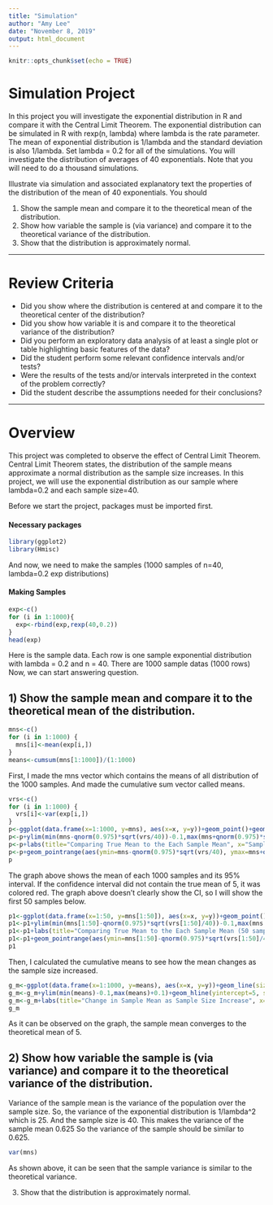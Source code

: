 ```yaml
---
title: "Simulation"
author: "Amy Lee"
date: "November 8, 2019"
output: html_document
---
```


```r
knitr::opts_chunk$set(echo = TRUE)
```

# Simulation Project
In this project you will investigate the exponential distribution in R and compare it with the Central Limit Theorem.   The exponential distribution can be simulated in R with rexp(n, lambda) where lambda is the rate parameter.  The mean of exponential distribution is 1/lambda and the standard deviation is also 1/lambda.  Set lambda = 0.2 for all of the simulations.  You will investigate the distribution of averages of 40 exponentials.  Note that you will need to do a thousand simulations.  


Illustrate via simulation and associated explanatory text the properties of the distribution of the mean of 40 exponentials. You should

1) Show the sample mean and compare it to the theoretical mean of the distribution.
2) Show how variable the sample is (via variance) and compare it to the theoretical variance of the distribution.
3) Show that the distribution is approximately normal.

---

# Review Criteria
- Did you show where the distribution is centered at and compare it to the theoretical center of the distribution?
- Did you show how variable it is and compare it to the theoretical variance of the distribution?
- Did you perform an exploratory data analysis of at least a single plot or table highlighting basic features of the data?
- Did the student perform some relevant confidence intervals and/or tests?
- Were the results of the tests and/or intervals interpreted in the context of the problem correctly?
- Did the student describe the assumptions needed for their conclusions?

---

# Overview

This project was completed to observe the effect of Central Limit Theorem.
Central Limit Theorem states, the distribution of the sample means approximate a normal distribution as the sample size increases. 
In this project, we will use the exponential distribution as our sample where lambda=0.2 and each sample size=40.

Before we start the project, packages must be imported first.

#### Necessary packages
```r
library(ggplot2)
library(Hmisc)
```

And now, we need to make the samples (1000 samples of n=40, lambda=0.2 exp distributions)

#### Making Samples
```r
exp<-c()
for (i in 1:1000){
  exp<-rbind(exp,rexp(40,0.2))
}
head(exp)
```

Here is the sample data. Each row is one sample exponential distribution with lambda = 0.2 and n = 40.
There are 1000 sample datas (1000 rows)
Now, we can start answering question.

## 1) Show the sample mean and compare it to the theoretical mean of the distribution.


```r
mns<-c()
for (i in 1:1000) {
  mns[i]<-mean(exp[i,])
}
means<-cumsum(mns[1:1000])/(1:1000)
```

First, I made the mns vector which contains the means of all distribution of the 1000 samples.
And made the cumulative sum vector called means.

```r
vrs<-c()
for (i in 1:1000) {
  vrs[i]<-var(exp[i,])
}
p<-ggplot(data.frame(x=1:1000, y=mns), aes(x=x, y=y))+geom_point()+geom_line(size=0.5)
p<-p+ylim(min(mns-qnorm(0.975)*sqrt(vrs/40))-0.1,max(mns+qnorm(0.975)*sqrt(vrs/40))+0.1)+geom_hline(yintercept=5, size=1, color="red")
p<-p+labs(title="Comparing True Mean to the Each Sample Mean", x="Sample Number", y="Mean")
p<-p+geom_pointrange(aes(ymin=mns-qnorm(0.975)*sqrt(vrs/40), ymax=mns+qnorm(0.975)*sqrt(vrs/40)), color=ifelse(mns-qnorm(0.975)*sqrt(vrs/40)>5 | mns+qnorm(0.975)*sqrt(vrs/40)<5, "red","black"), alpha=0.2)
p
```

The graph above shows the mean of each 1000 samples and its 95% interval. 
If the confidence interval did not contain the true mean of 5, it was colored red. 
The graph above doesn't clearly show the CI, so I will show the first 50 samples below.

```r
p1<-ggplot(data.frame(x=1:50, y=mns[1:50]), aes(x=x, y=y))+geom_point()+geom_line(size=0.5)
p1<-p1+ylim(min(mns[1:50]-qnorm(0.975)*sqrt(vrs[1:50]/40))-0.1,max(mns[1:50]+qnorm(0.975)*sqrt(vrs[1:50]/40))+0.1)+geom_hline(yintercept=5, size=1, color="red")
p1<-p1+labs(title="Comparing True Mean to the Each Sample Mean (50 samples)", x="Sample Number", y="Mean")
p1<-p1+geom_pointrange(aes(ymin=mns[1:50]-qnorm(0.975)*sqrt(vrs[1:50]/40), ymax=mns[1:50]+qnorm(0.975)*sqrt(vrs[1:50]/40)), color=ifelse(mns[1:50]-qnorm(0.975)*sqrt(vrs[1:50]/40)>5 | mns[1:50]+qnorm(0.975)*sqrt(vrs[1:50]/40)<5, "red","black"), alpha=0.2)
p1
```






Then, I calculated the cumulative means to see how the mean changes as the sample size increased.

```r
g_m<-ggplot(data.frame(x=1:1000, y=means), aes(x=x, y=y))+geom_line(size=0.5)+geom_point()
g_m<-g_m+ylim(min(means)-0.1,max(means)+0.1)+geom_hline(yintercept=5, size=1, color="red")
g_m<-g_m+labs(title="Change in Sample Mean as Sample Size Increase", x="Sample Size", y="Mean")
g_m
```

As it can be observed on the graph, the sample mean converges to the theoretical mean of 5.

## 2) Show how variable the sample is (via variance) and compare it to the theoretical variance of the distribution.

Variance of the sample mean is the variance of the population over the sample size.
So, the variance of the exponential distribution is 1/lambda^2 which is 25.
And the sample size is 40. This makes the variance of the sample mean 0.625
So the variance of the sample should be similar to 0.625.

```r
var(mns)
```

As shown above, it can be seen that the sample variance is similar to the theoretical variance.

3) Show that the distribution is approximately normal.
